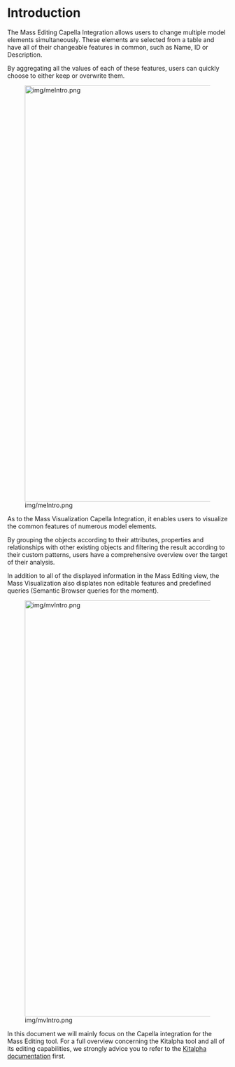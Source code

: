 = Introduction =

The Mass Editing Capella Integration allows users to change multiple model elements simultaneously. These elements are selected from a table and have all of their changeable features in common, such as Name, ID or Description.

By aggregating all the values of each of these features, users can quickly choose to either keep or overwrite them.

[[Image:img/meIntro.png|thumb|none|950px]]

As to the Mass Visualization Capella Integration, it enables users to visualize the common features of numerous model elements.

By grouping the objects according to their attributes, properties and relationships with other existing objects and filtering the result according to their custom patterns, users have a comprehensive overview over the target of their analysis.

In addition to all of the displayed information in the Mass Editing view, the Mass Visualization also displates non editable features and predefined queries (Semantic Browser queries for the moment).

[[Image:img/mvIntro.png|thumb|none|950px]]

In this document we will mainly focus on the Capella integration for the Mass Editing tool. For a full overview concerning the Kitalpha tool and all of its editing capabilities, we strongly advice you to refer to the [[../help/topic/org.polarsys.kitalpha.massactions.doc/html/userManual/Introduction.html?cp=8_2_0_0 |Kitalpha documentation]] first.